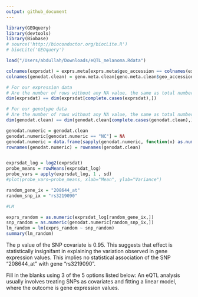 ```yaml
---
output: github_document
---
```


```r
library(GEOquery)
library(devtools)
library(Biobase)
# source('http://bioconductor.org/biocLite.R')
# biocLite('GEOquery')
```


```r

load("/Users/abdullah/Downloads/eQTL_melanoma.Rdata")

colnames(exprsdat) = exprs.meta[exprs.meta$geo_accession == colnames(exprsdat), c("cell_line")]
colnames(genodat.clean) = geno.meta.clean[geno.meta.clean$geo_accession == colnames(genodat.clean), c("cell_line")]

# For our expression data
# Are the number of rows without any NA value, the same as total number of rows?  
dim(exprsdat) == dim(exprsdat[complete.cases(exprsdat),])

# For our genotype data
# Are the number of rows without any NA value, the same as total number of rows?  
dim(genodat.clean) == dim(genodat.clean[complete.cases(genodat.clean),])
```


```r
genodat.numeric = genodat.clean
genodat.numeric[genodat.numeric == "NC"] = NA
genodat.numeric = data.frame(sapply(genodat.numeric, function(x) as.numeric(x) - 1))
rownames(genodat.numeric) = rownames(genodat.clean)


exprsdat_log = log2(exprsdat)
probe_means = rowMeans(exprsdat_log)
probe_vars = apply(exprsdat_log, 1 , sd)
#plot(probe_vars~probe_means, xlab="Mean", ylab="Variance")

```



```r
random_gene_ix = "208644_at"
random_snp_ix = "rs3219090"

#LM

exprs_random = as.numeric(exprsdat_log[random_gene_ix,])
snp_random = as.numeric(genodat.numeric[random_snp_ix,])
lm_random = lm(exprs_random ~ snp_random)
summary(lm_random)
```

The p value of the SNP covariate is 0.95. This suggests that effect is statistically insignifant in explaining the variation observed in gene expression values. This implies no statistical association of the SNP "208644_at" with gene "rs3219090".

Fill in the blanks using 3 of the 5 options listed below: An eQTL analysis usually involves treating SNPs as covariates and fitting a linear model, where the outcome is gene expression values.